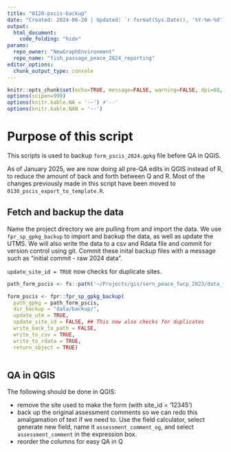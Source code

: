 ```yaml
---
title: "0120-pscis-backup"
date: "Created: 2024-06-20 | Updated: `r format(Sys.Date(), '%Y-%m-%d')`"
output: 
  html_document:
    code_folding: "hide"
params:
  repo_owner: "NewGraphEnvironment"
  repo_name: "fish_passage_peace_2024_reporting"
editor_options: 
  chunk_output_type: console
---
```


```r
knitr::opts_chunk$set(echo=TRUE, message=FALSE, warning=FALSE, dpi=60, out.width = "100%", eval = FALSE)
options(scipen=999)
options(knitr.kable.NA = '--') #'--'
options(knitr.kable.NAN = '--')
```

# Purpose of this script

This scripts is used to backup `form_pscis_2024.gpkg` file before QA in QGIS.

As of January 2025, we are now doing all pre-QA edits in QGIS instead of R, to reduce the amount of back and forth between Q and R. Most of the changes previously made in this script have been moved to `0130_pscis_export_to_template.R`. 


## Fetch and backup the data

Name the project directory we are pulling from and import the data. We use `fpr_sp_gpkg_backup` to import and backup the data, as well as update the UTMS. We will also write the data to a csv and Rdata file and commit for version control using git. Commit these inital backup files with a message such as "initial commit - raw 2024 data".

`update_site_id = TRUE` now checks for duplicate sites.

```r
path_form_pscis <- fs::path('~/Projects/gis/sern_peace_fwcp_2023/data_field/2024/form_pscis_2024.gpkg')

form_pscis <- fpr::fpr_sp_gpkg_backup(
  path_gpkg = path_form_pscis,
  dir_backup = "data/backup/",
  update_utm = TRUE,
  update_site_id = FALSE, ## This now also checks for duplicates
  write_back_to_path = FALSE,
  write_to_csv = TRUE,
  write_to_rdata = TRUE,
  return_object = TRUE)
  
```

## QA in QGIS

The following should be done in QGIS:

- remove the site used to make the form (with site_id = '12345')
- back up the original assessment comments so we can redo this amalgamation of text if we need to. Use the field calculator, select generate new field, name it `assessment_comment_og`, and select `assessment_comment` in the expression box. 
- reorder the columns for easy QA in Q
